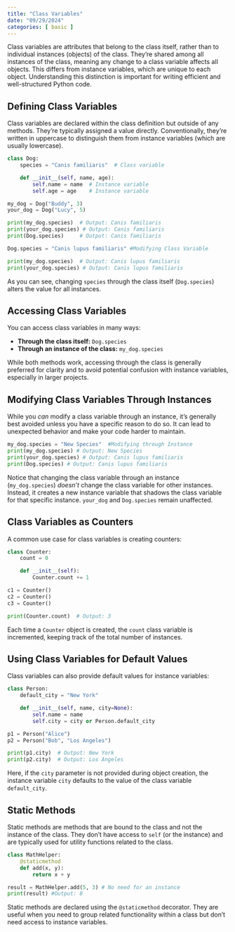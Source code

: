 ```yaml
---
title: "Class Variables"
date: "09/29/2024"
categories: [ basic ]
---
```



Class variables are attributes that belong to the class itself, rather than to individual instances (objects) of the class.  They're shared among all instances of the class, meaning any change to a class variable affects all objects. This differs from instance variables, which are unique to each object. Understanding this distinction is important for writing efficient and well-structured Python code.


## Defining Class Variables

Class variables are declared within the class definition but outside of any methods.  They're typically assigned a value directly.  Conventionally, they're written in uppercase to distinguish them from instance variables (which are usually lowercase).

```python
class Dog:
    species = "Canis familiaris"  # Class variable

    def __init__(self, name, age):
        self.name = name  # Instance variable
        self.age = age    # Instance variable

my_dog = Dog("Buddy", 3)
your_dog = Dog("Lucy", 5)

print(my_dog.species)  # Output: Canis familiaris
print(your_dog.species) # Output: Canis familiaris
print(Dog.species)     # Output: Canis familiaris

Dog.species = "Canis lupus familiaris" #Modifying Class Variable

print(my_dog.species)  # Output: Canis lupus familiaris
print(your_dog.species) # Output: Canis lupus familiaris
```

As you can see, changing `species` through the class itself (`Dog.species`) alters the value for all instances.


## Accessing Class Variables

You can access class variables in many ways:

* **Through the class itself:** `Dog.species`
* **Through an instance of the class:** `my_dog.species`

While both methods work, accessing through the class is generally preferred for clarity and to avoid potential confusion with instance variables, especially in larger projects.


## Modifying Class Variables Through Instances

While you *can* modify a class variable through an instance, it's generally best avoided unless you have a specific reason to do so. It can lead to unexpected behavior and make your code harder to maintain.

```python
my_dog.species = "New Species"  #Modifying through Instance
print(my_dog.species) # Output: New Species
print(your_dog.species) # Output: Canis lupus familiaris
print(Dog.species) # Output: Canis lupus familiaris
```

Notice that changing the class variable through an instance (`my_dog.species`) *doesn't* change the class variable for other instances. Instead, it creates a new instance variable that shadows the class variable for that specific instance.  `your_dog` and `Dog.species` remain unaffected.



## Class Variables as Counters

A common use case for class variables is creating counters:

```python
class Counter:
    count = 0

    def __init__(self):
        Counter.count += 1

c1 = Counter()
c2 = Counter()
c3 = Counter()

print(Counter.count)  # Output: 3
```

Each time a `Counter` object is created, the `count` class variable is incremented, keeping track of the total number of instances.


##  Using Class Variables for Default Values

Class variables can also provide default values for instance variables:


```python
class Person:
    default_city = "New York"

    def __init__(self, name, city=None):
        self.name = name
        self.city = city or Person.default_city

p1 = Person("Alice")
p2 = Person("Bob", "Los Angeles")

print(p1.city)  # Output: New York
print(p2.city)  # Output: Los Angeles
```

Here, if the `city` parameter is not provided during object creation, the instance variable `city` defaults to the value of the class variable `default_city`.


## Static Methods

Static methods are methods that are bound to the class and not the instance of the class. They don't have access to `self` (or the instance) and are typically used for utility functions related to the class.

```python
class MathHelper:
    @staticmethod
    def add(x, y):
        return x + y

result = MathHelper.add(5, 3) # No need for an instance
print(result) #Output: 8

```

Static methods are declared using the `@staticmethod` decorator.  They are useful when you need to group related functionality within a class but don't need access to instance variables.

